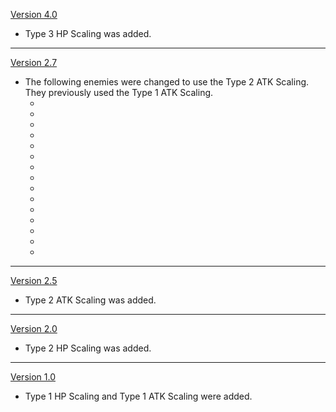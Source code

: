 {{Change History/Header}}
[[Version 4.0]]
* Type 3 HP Scaling was added.
----
[[Version 2.7]]
* The following enemies were changed to use the Type 2 ATK Scaling. They previously used the Type 1 ATK Scaling.
**{{Enemy|Hydro Mimic Boar}}
**{{Enemy|Hydro Mimic Crab}}
**{{Enemy|Hydro Mimic Crane}}
**{{Enemy|Hydro Mimic Ferret}}
**{{Enemy|Hydro Mimic Finch}}
**{{Enemy|Hydro Mimic Frog}}
**{{Enemy|Hydro Mimic Mallard}}
**{{Enemy|Hydro Mimic Raptor}}
**{{Enemy|Geo Hypostasis}}
**{{Enemy|Cryo Hypostasis}}
**{{Enemy|Maguu Kenki}}
**{{Enemy|Thunder Manifestation}}
**{{Enemy|Golden Wolflord}}
**{{Enemy|Dvalin}}
**{{Enemy|Azhdaha}}
----
[[Version 2.5]]
* Type 2 ATK Scaling was added.
----
[[Version 2.0]]
* Type 2 HP Scaling was added.
----
[[Version 1.0]]
* Type 1 HP Scaling and Type 1 ATK Scaling were added.